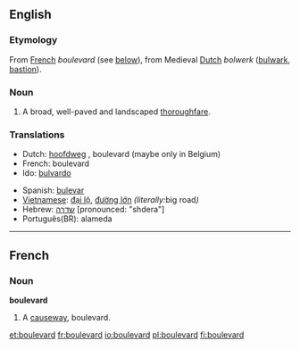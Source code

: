 ==English==

===Etymology===
From [[French]] ''boulevard'' (see [[Boulevard#French|below]]), from Medieval [[Dutch]] ''bolwerk'' ([[bulwark]], [[bastion]]).

===Noun===
{{en-noun-reg}}

# A broad, well-paved and landscaped [[thoroughfare]].

===Translations===
{{top}}
*Dutch: [[hoofdweg]] {{m}}, boulevard {{m}} (maybe only in Belgium)
*French: boulevard {{m}}
*Ido: [[bulvardo]]
{{mid}}
*Spanish: [[bulevar]] {{m}}
*[[Vietnamese]]: [[đại lộ]], [[đường lớn]] ''(literally: ''big road'')''
*Hebrew: [[שדרה]] [pronounced: "shdera"] {{f}}
*Português(BR): {{s}}{{m}} alameda
{{bottom}}
----

==French==
===Noun===
'''boulevard''' {{m}}
# A [[causeway]], boulevard.

[[et:boulevard]]
[[fr:boulevard]]
[[io:boulevard]]
[[pl:boulevard]]
[[fi:boulevard]]